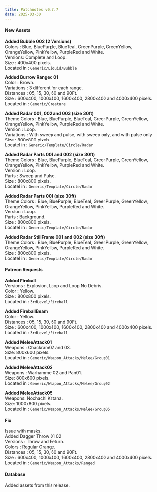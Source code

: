 ```yaml
---
title: Patchnotes v0.7.7
date: 2025-03-30
---
```


#### New Assets

**Added Bubble 002 (2 Versions)**  
Colors : Blue, BluePurple, BlueTeal, GreenPurple, GreenYellow, OrangeYellow, PinkYellow, PurpleRed and White.  
Versions: Complete and Loop.  
Size : 400x400 pixels.  
Located in : ``Generic/Liquid/Bubble``

**Added Burrow Ranged 01**  
Color : Brown.  
Variations : 3 different for each range.  
Distances : 05, 15, 30, 60 and 90Ft.  
Size : 600x400, 1000x400, 1600x400, 2800x400 and 4000x400 pixels.  
Located in : ``Generic/Creature``

**Added Radar 001, 002 and 003 (size 30ft)**  
Theme Colors : Blue, BluePurple, BlueTeal, GreenPurple, GreenYellow, OrangeYellow, PinkYellow, PurpleRed and White.  
Version : Loop.  
Variations : With sweep and pulse, with sweep only, and with pulse only  
Size : 800x800 pixels.  
Locatel in : ``Generic/Template/Circle/Radar``

**Added Radar Parts 001 and 002 (size 30ft)**  
Theme Colors : Blue, BluePurple, BlueTeal, GreenPurple, GreenYellow, OrangeYellow, PinkYellow, PurpleRed and White.  
Version : Loop.  
Parts : Sweep and Pulse.  
Size : 800x800 pixels.  
Locatel in : ``Generic/Template/Circle/Radar``

**Added Radar Parts 001 (size 30ft)**  
Theme Colors : Blue, BluePurple, BlueTeal, GreenPurple, GreenYellow, OrangeYellow, PinkYellow, PurpleRed and White.  
Version : Loop.  
Parts : Background.  
Size : 800x800 pixels.  
Locatel in : ``Generic/Template/Circle/Radar``

**Added Radar StillFrame 001 and 002 (size 30ft)**  
Theme Colors : Blue, BluePurple, BlueTeal, GreenPurple, GreenYellow, OrangeYellow, PinkYellow, PurpleRed and White.  
Size : 800x800 pixels.  
Locatel in : ``Generic/Template/Circle/Radar``

#### Patreon Requests

**Added Fireball**  
Versions : Explosion, Loop and Loop No Debris.  
Color : Yellow.  
Size : 800x800 pixels.  
Located in : ``3rdLevel/Fireball``

**Added FireballBeam**  
Color : Yellow.  
Distances : 05, 15, 30, 60 and 90Ft.  
Size : 600x400, 1000x400, 1600x400, 2800x400 and 4000x400 pixels.  
Located in : ``3rdLevel/Fireball``

**Added MeleeAttack01**  
Weapons : Chackram02 and 03.  
Size: 800x600 pixels.  
Located in : ``Generic/Weapon_Attacks/Melee/Group01``

**Added MeleeAttack02**  
Weapons : Warhammer02 and Pan01.  
Size: 800x600 pixels.  
Located in : ``Generic/Weapon_Attacks/Melee/Group02``

**Added MeleeAttack05**  
Weapons: Nochachi Katana.  
Size: 1000x800 pixels.  
Located in : ``Generic/Weapon_Attacks/Melee/Group05``

#### Fix  
Issue with masks.  
Added Dagger Throw 01 02  
Versions : Throw and Return.  
Colors : Regular Orange.  
Distances : 05, 15, 30, 60 and 90Ft.  
Size : 600x400, 1000x400, 1600x400, 2800x400 and 4000x400 pixels.  
Located in : ``Generic/Weapon_Attacks/Ranged``

#### Database  

Added assets from this release.







